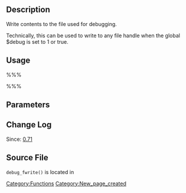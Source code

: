 == Description ==

Write contents to the file used for debugging.

Technically, this can be used to write to any file handle when the global $debug is set to 1 or true.

== Usage ==

%%%<?php debug_fwrite( $fp, $string ); ?>%%%

== Parameters ==

{{Parameter|$fp|resource|File handle for debugging file.|required}}

{{Parameter|$string|string|Content to write to debug file.|required}}

== Change Log ==

Since: [[Version 0.71|0.71]]

== Source File ==

<tt>debug_fwrite()</tt> is located in {{Trac|wp-includes/functions.php}}

[[Category:Functions]]

[[Category:New_page_created]]